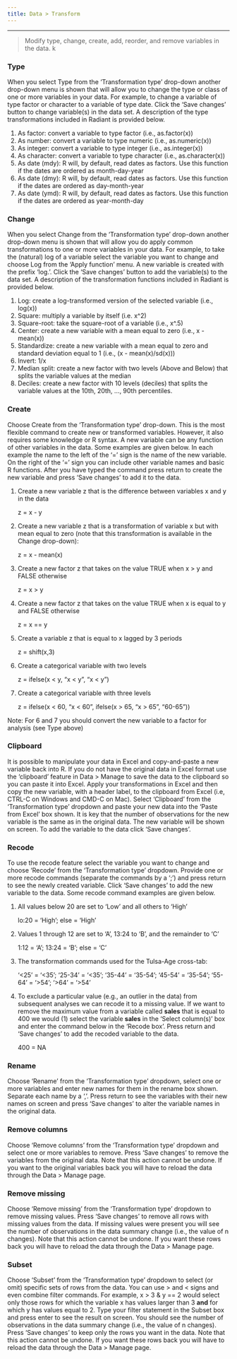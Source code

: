 ```yaml
---
title: Data > Transform
---
```


***

> Modify type, change, create, add, reorder, and remove variables in the data.
k

<!--
Insert Math in-line: $\alpha^2$

Insert Math as a centered equation:

$$y = \alpha + \beta \times x$$
-->

### Type

When you select Type from the 'Transformation type' drop-down another drop-down menu is shown that will allow you to change the type or class of one or more variables in your data. For example, to change a variable of type factor or character to a variable of type date. Click the 'Save changes' button to change variable(s) in the data set. A description of the type transformations included in Radiant is provided below.

1. As factor: convert a variable to type factor (i.e., as.factor(x))
2. As number: convert a variable to type numeric (i.e., as.numeric(x))
3. As integer: convert a variable to type integer (i.e., as.integer(x))
4. As character: convert a variable to type character (i.e., as.character(x))
5. As date (mdy): R will, by default, read dates as factors. Use this function if the dates are ordered as month-day-year
6. As date (dmy): R will, by default, read dates as factors. Use this function if the dates are ordered as day-month-year
7. As date (ymd): R will, by default, read dates as factors. Use this function if the dates are ordered as year-month-day

### Change

When you select Change from the 'Transformation type' drop-down another drop-down menu is shown that will allow you do apply common transformations to one or more variables in your data. For example, to take the (natural) log of a variable select the variable you want to change and choose Log from the 'Apply function' menu. A new variable is created with the prefix 'log.'. Click the 'Save changes' button to add the variable(s) to the data set. A description of the transformation functions included in Radiant is provided below.

1. Log: create a log-transformed version of the selected variable (i.e., log(x))
2. Square: multiply a variable by itself (i.e. x^2)
3. Square-root: take the square-root of a variable (i.e., x^.5)
4. Center: create a new variable with a mean equal to zero (i.e., x - mean(x))
5. Standardize: create a new variable with a mean equal to zero and standard deviation equal to 1 (i.e., (x - mean(x)/sd(x)))
6. Invert: 1/x
7. Median split: create a new factor with two levels (Above and Below) that splits the variable values at the median
8. Deciles: create a new factor with 10 levels (deciles) that splits the variable values at the 10th, 20th, ..., 90th percentiles.

### Create

Choose Create from the 'Transformation type' drop-down. This is the most flexible command to create new or transformed variables. However, it also requires some knowledge or R syntax. A new variable can be any function of other variables in the data. Some examples are given below. In each example the name to the left of the '=' sign is the name of the new variable. On the right of the '=' sign you can include other variable names and basic R functions. After you have typed the command press return to create the new variable and press 'Save changes' to add it to the data.

1. Create a new variable z that is the difference between variables x and y in the data

	z = x - y

2. Create a new variable z that is a transformation of variable x but with mean equal to zero (note that this transformation is available in the Change drop-down):

	z = x - mean(x)

3. Create a new factor z that takes on the value TRUE when x > y and FALSE otherwise

	z = x > y

4. Create a new factor z that takes on the value TRUE when x is equal to y and FALSE otherwise

	z = x == y

5. Create a variable z that is equal to x lagged by 3 periods

	z = shift(x,3)

6. Create a categorical variable with two levels

	z = ifelse(x < y, "x < y", "x < y")

7. Create a categorical variable with three levels

	z = ifelse(x < 60, "x < 60", ifelse(x > 65, "x > 65", "60-65"))

Note: For 6 and 7 you should convert the new variable to a factor for analysis (see Type above)

### Clipboard

It is possible to manipulate your data in Excel and copy-and-paste a new variable back into R. If you do not have the original data in Excel format use the 'clipboard' feature in Data > Manage to save the data to the clipboard so you can paste it into Excel. Apply your transformations in Excel and then copy the new variable, with a header label, to the clipboard from Excel (i.e, CTRL-C on Windows and CMD-C on Mac). Select 'Clipboard' from the 'Transformation type' dropdown and paste your new data into the 'Paste from Excel' box shown. It is key that the number of observations for the new variable is the same as in the original data. The new variable will be  shown on screen. To add the variable to the data click 'Save changes'.

### Recode

To use the recode feature select the variable you want to change and choose 'Recode' from the 'Transformation type' dropdown. Provide one or more recode commands (separate the commands by a ';') and press return to see the newly created variable. Click 'Save changes' to add the new variable to the data. Some recode command examples are given below.

1. All values below 20 are set to 'Low' and all others to 'High'

	lo:20 = 'High'; else = 'High'

2. Values 1 through 12 are set to 'A', 13:24 to 'B', and the remainder to 'C'

	1:12 = 'A'; 13:24 = 'B'; else = 'C'

3.	The transformation commands used for the Tulsa-Age cross-tab:

	'<25' = '<35'; '25-34' = '<35'; '35-44' = '35-54'; '45-54' = '35-54'; '55-64' = '>54'; '>64' = '>54'

4. To exclude a particular value (e.g., an outlier in the data) from subsequent analyses we can recode it to a missing value. If we want to remove the maximum value from a variable called __sales__ that is equal to 400 we would (1) select the variable __sales__ in the 'Select column(s)' box and enter the command below in the 'Recode box'. Press return and 'Save changes' to add the recoded variable to the data.

	400 = NA

### Rename

Choose 'Rename' from the 'Transformation type' dropdown, select one or more variables and enter new names for them in the rename box shown. Separate each name by a ','. Press return to see the variables with their new names on screen and  press 'Save changes' to alter the variable names in the original data.

### Remove columns

Choose 'Remove columns' from the 'Transformation type' dropdown and select one or more variables to remove. Press 'Save changes' to remove the variables from the original data. Note that this action cannot be undone. If you want to the original variables back you will have to reload the data through the Data > Manage page.

### Remove missing

Choose 'Remove missing' from the 'Transformation type' dropdown to remove missing values. Press 'Save changes' to remove all rows with missing values from the data. If missing values were present you will see the number of observations in the data summary change (i.e., the value of n changes). Note that this action cannot be undone. If you want these rows back you will have to reload the data through the Data > Manage page.

### Subset

Choose 'Subset' from the 'Transformation type' dropdown to select (or omit) specific sets of rows from the data. You can use > and < signs and even combine filter commands. For example, x > 3 & y == 2 would select only those rows for which the variable x has values larger than 3 __and__ for which y has values equal to 2. Type your filter statement in the Subset box and press enter to see the result on screen. You should see the number of observations in the data summary change (i.e., the value of n changes). Press 'Save changes' to keep only the rows you want in the data. Note that this action cannot be undone. If you want these rows back you will have to reload the data through the Data > Manage page.
